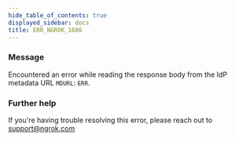 ```yaml
---
hide_table_of_contents: true
displayed_sidebar: docs
title: ERR_NGROK_1686
---
```


### Message

Encountered an error while reading the response body from the IdP metadata URL `MDURL`: `ERR`.

### Further help

If you're having trouble resolving this error, please reach out to [support@ngrok.com](mailto:support@ngrok.com?subject=Help%20with%20ERR_NGROK_1686)

